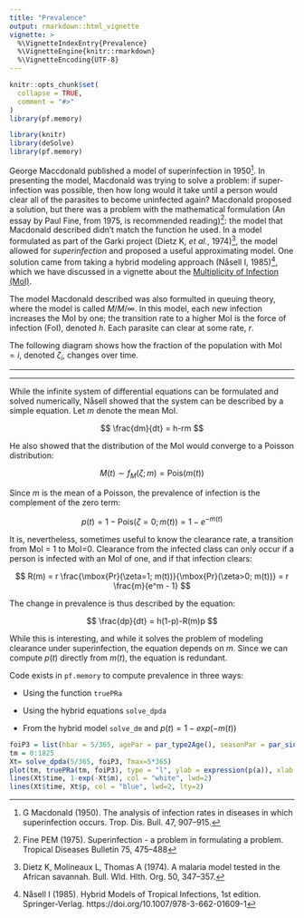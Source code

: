 ```yaml
---
title: "Prevalence"
output: rmarkdown::html_vignette
vignette: >
  %\VignetteIndexEntry{Prevalence}
  %\VignetteEngine{knitr::rmarkdown}
  %\VignetteEncoding{UTF-8}
---
```


```r
knitr::opts_chunk$set(
  collapse = TRUE,
  comment = "#>"
)
library(pf.memory)
```

```r
library(knitr)
library(deSolve)
library(pf.memory)
```

George Maccdonald published a model of superinfection in 1950^[G Macdonald (1950). The analysis of infection rates in diseases in which superinfection occurs. Trop. Dis. Bull. 47, 907–915.].
In presenting the model, Macdonald was trying to solve a problem: if super-infection was possible, then how long would it take until a person would clear all of the parasites to become uninfected again? 
Macdonald proposed a solution, but there was a problem with the mathematical formulation (An essay by Paul Fine, from 1975, is recommended reading)^[Fine PEM (1975). Superinfection - a problem in formulating a problem. Tropical Diseases Bulletin 75, 475–488]:
the model that Macdonald described didn't match the function he used. 
In a model formulated as part of the Garki project (Dietz K, *et al.*,  1974)^[Dietz K, Molineaux L, Thomas A (1974). A malaria model tested in the African savannah. Bull. Wld. Hlth. Org. 50, 347–357.], 
the model allowed for *superinfection* and proposed a useful approximating model. 
One solution came from taking a hybrid modeling approach (Nåsell I, 1985)^[Nåsell I (1985). Hybrid Models of Tropical Infections, 1st edition. Springer-Verlag. https://doi.org/10.1007/978-3-662-01609-1], which we have discussed in a vignette about the [Multiplicity of Infection (MoI)](MoI.html). 

The model Macdonald described was also formulted in queuing theory, where the model is called $M/M/\infty$. In this model, each new infection increases the MoI by one; the transition rate to a higher MoI is the force of infection (FoI), denoted $h$. Each parasite can clear at some rate, $r$. 

The following diagram shows how the fraction of the population with MoI $=i$, denoted $\zeta_i$, changes over time.  

***

\begin{equation}
\begin{array}{ccccccccc}
\zeta_0 &  {h\atop \longrightarrow} \atop {\longleftarrow \atop r} & \zeta_1 
& {h\atop \longrightarrow} \atop {\longleftarrow \atop {2r}} & \zeta_2 
& {h \atop \longrightarrow} \atop {\longleftarrow \atop {3r}} & \zeta_3 
& {h \atop \longrightarrow} \atop {\longleftarrow \atop {4r}}& \ldots
\end{array}
\end{equation}

***

While the infinite system of differential equations can be formulated and solved numerically, Nåsell showed that the system can be described by a simple equation. Let $m$ denote the mean MoI. 

$$
\frac{dm}{dt} = h-rm
$$

He also showed that the distribution of the MoI would converge to a Poisson distribution: 

$$M(t) \sim f_M(\zeta; m) = \mbox{Pois}(m(t))$$

Since $m$ is the mean of a Poisson, the prevalence of infection is the complement of the zero term:

$$p(t) = 1-\mbox{Pois}(\zeta =0; m(t)) = 1 - e^{-m(t)}$$

It is, nevertheless, sometimes useful to know the clearance rate, a transition from MoI = 1 to MoI=0. Clearance from the infected class can only occur if a person is infected with an MoI of one, and if that infection clears:  

$$
R(m) = r \frac{\mbox{Pr}(\zeta=1; m(t))}{\mbox{Pr}(\zeta>0; m(t))} = r \frac{m}{e^m - 1} 
$$

The change in prevalence is thus described by the equation: 

$$
\frac{dp}{dt} = h(1-p)-R(m)p 
$$

While this is interesting, and while it solves the problem of modeling clearance under superinfection, the equation depends on $m$. Since we can compute $p(t)$ directly from $m(t)$, the equation is redundant.  

Code exists in `pf.memory` to compute prevalence in three ways:

+ Using the function `truePRa`

+ Using the hybrid equations `solve_dpda`

+ From the hybrid model `solve_dm` and $p(t)= 1 - exp(-m(t))$


```r
foiP3 = list(hbar = 5/365, agePar = par_type2Age(), seasonPar = par_sinSeason(), trendPar = par_flatTrend()) 
tm = 0:1825
Xt= solve_dpda(5/365, foiP3, Tmax=5*365)
plot(tm, truePRa(tm, foiP3), type = "l", ylab = expression(p(a)), xlab = "Age (Days)", lwd=5, col = "red")
lines(Xt$time, 1-exp(-Xt$m), col = "white", lwd=2)
lines(Xt$time, Xt$p, col = "blue", lwd=2, lty=2)
```

